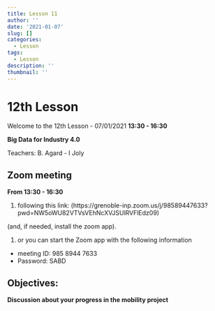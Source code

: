 ```yaml
---
title: Lesson 11
author: ''
date: '2021-01-07'
slug: []
categories:
  - Lesson
tags:
  - Lesson
description: ''
thumbnail: ''
---
```


# 12th Lesson

Welcome to the 12th Lesson - 07/01/2021 **13:30 - 16:30**

**Big Data for Industry 4.0**

Teachers: B. Agard - I Joly

## Zoom meeting

**From 13:30 - 16:30**

1. following this link: (https://grenoble-inp.zoom.us/j/98589447633?pwd=NW5oWU82VTVsVEhNcXVJSUlRVFlEdz09)

(and, if needed, install the zoom app).

1. or you can start the Zoom app with the following information
  + meeting ID: 985 8944 7633
  + Password: SABD


## Objectives:


**Discussion about your progress in the mobility project**